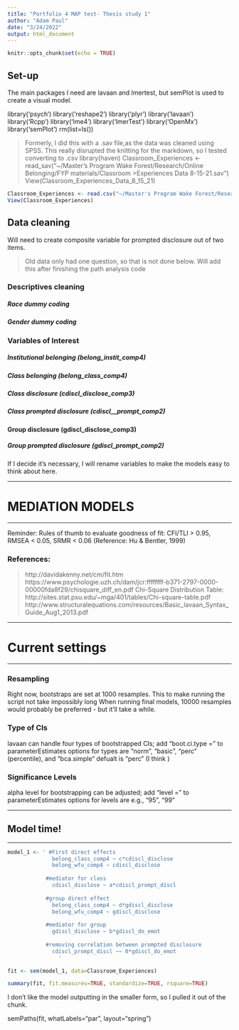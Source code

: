 ```yaml
---
title: "Portfolio 4 MAP test- Thesis study 1"
author: "Adam Paul"
date: "3/24/2022"
output: html_document
---
```


```r
knitr::opts_chunk$set(echo = TRUE)
```

## Set-up

The main packages I need are lavaan and lmertest, but semPlot is used to create a visual model.


library('psych')
library('reshape2')
library('plyr')
library('lavaan')
library('Rcpp')
library('lme4')
library('lmerTest')
library('OpenMx')
library('semPlot')
rm(list=ls())





> Formerly, I did this with a .sav file,as the data was cleaned using SPSS. This really disrupted the knitting for the markdown, so I tested converting to .csv
>library(haven)
>Classroom_Experiences <- read_sav("~/Master's Program Wake Forest/Research/Online Belonging/FYP materials/Classroom >Experiences Data 8-15-21.sav")
>View(Classroom_Experiences_Data_8_15_21)

```r
Classroom_Experiences <- read.csv("~/Master's Program Wake Forest/Research/Online Belonging/FYP materials/MAP data -csv test.csv")
View(Classroom_Experiences)
```

## Data cleaning

Will need to create composite variable for prompted disclosure out of two items.

> Old data only had one question, so that is not done below. Will add this after finishing the path analysis code

### Descriptives cleaning

##### Race dummy coding

##### Gender dummy coding

### Variables of Interest

##### Institutional belonging (belong_instit_comp4)


##### Class belonging (belong_class_comp4)


##### Class disclosure (cdiscl_disclose_comp3)


##### Class prompted disclosure (cdiscl__prompt_comp2)


#### Group disclosure (gdiscl_disclose_comp3)


##### Group prompted disclosure (gdiscl_prompt_comp2)



If I decide it's necessary, I will rename variables to make the models easy to think about here.


------------------

# MEDIATION MODELS

------------------

Reminder: Rules of thumb to evaluate goodness of fit: CFI/TLI > 0.95, RMSEA < 0.05, SRMR < 0.06  (Reference: Hu & Bentler, 1999)

### References: 
> http://davidakenny.net/cm/fit.htm
 https://www.psychologie.uzh.ch/dam/jcr:ffffffff-b371-2797-0000-00000fda8f29/chisquare_diff_en.pdf
 Chi-Square Distribution Table: http://sites.stat.psu.edu/~mga/401/tables/Chi-square-table.pdf
 http://www.structuralequations.com/resources/Basic_lavaan_Syntax_Guide_Aug1_2013.pdf

------------------

# Current settings 

------------------

### Resampling 
 Right now, bootstraps are set at 1000 resamples. This to make running the script not take impossibly long
 When running final models, 10000 resamples would probably be preferred - but it'll take a while. 

### Type of CIs
 lavaan can handle four types of bootstrapped CIs; add "boot.ci.type = " to parameterEstimates
 options for types are "norm", "basic", "perc" (percentile), and "bca.simple" 
 defualt is "perc" (I think )

### Significance Levels
 alpha level for bootstrapping can be adjusted; add "level = " to parameterEstimates 
 options for levels are e.g., "95", "99"

------------------

## Model time!

------------------

```r
model_1 <- ' #First direct effects
              belong_class_comp4 ~ c*cdiscl_disclose
              belong_wfu_comp4 ~ cdiscl_disclose
              
            #mediator for class
              cdiscl_disclose ~ a*cdiscl_prompt_discl
            
            #group direct effect
              belong_class_comp4 ~ d*gdiscl_disclose
              belong_wfu_comp4 ~ gdiscl_disclose
              
            #mediator for group
              gdiscl_disclose ~ b*gdiscl_do_emot
              
            #removing correlation between prompted disclosure
              cdiscl_prompt_discl ~~ 0*gdiscl_do_emot
                '
```



```r
fit <- sem(model_1, data=Classroom_Experiences)

summary(fit, fit.measures=TRUE, standardize=TRUE, rsquare=TRUE)
```

I don't like the model outputting in the smaller form, so I pulled it out of the chunk.

semPaths(fit, whatLabels="par", layout="spring")